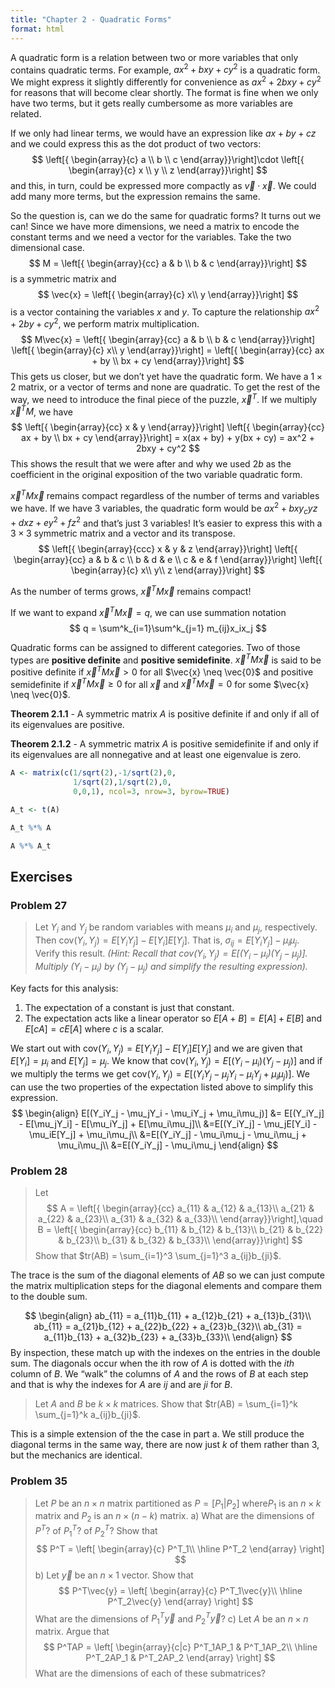 ---
title: "Chapter 2 - Quadratic Forms"
format: html
---

A quadratic form is a relation between two or more variables that only contains quadratic terms. For example, $ax^2 + bxy + cy^2$ is a quadratic form. We might express it slightly differently for convenience as $ax^2 + 2bxy + cy^2$ for reasons that will become clear shortly. The format is fine when we only have two terms, but it gets really cumbersome as more variables are related.

If we only had linear terms, we would have an expression like $ax + by +cz$ and we could express this as the dot product of two vectors:
$$
\left[{
\begin{array}{c}
a \\
b \\
c
\end{array}}\right]\cdot
\left[{
\begin{array}{c}
x \\
y \\
z
\end{array}}\right]
$$
and this, in turn, could be expressed more compactly as $\vec{v}\cdot\vec{x}$. We could add many more terms, but the expression remains the same.

So the question is, can we do the same for quadratic forms? It turns out we can! Since we have more dimensions, we need a matrix to encode the constant terms and we need a vector for the variables. Take the two dimensional case.
$$
M = \left[{
\begin{array}{cc}
a & b \\
b & c
\end{array}}\right]
$$
is a symmetric matrix and 
$$
\vec{x} = \left[{
\begin{array}{c}
x\\
y
\end{array}}\right]
$$
is a vector containing the variables $x$ and $y$. To capture the relationship $ax^2 + 2by + cy^2$, we perform matrix multiplication.
$$
M\vec{x} = \left[{
\begin{array}{cc}
a & b \\
b & c
\end{array}}\right]
\left[{
\begin{array}{c}
x\\
y
\end{array}}\right] = 
\left[{
\begin{array}{cc}
ax + by \\
bx + cy
\end{array}}\right]
$$
This gets us closer, but we don't yet have the quadratic form. We have a $1\times 2$ matrix, or a vector of terms and none are quadratic. To get the rest of the way, we need to introduce the final piece of the puzzle, $\vec{x}^T$. If we multiply $\vec{x}^TM$, we have
$$
\left[{
\begin{array}{cc}
x & y
\end{array}}\right]
\left[{
\begin{array}{cc}
ax + by \\
bx + cy
\end{array}}\right] = 
x(ax + by) + y(bx + cy) = ax^2 + 2bxy + cy^2
$$
This shows the result that we were after and why we used $2b$ as the coefficient in the original exposition of the two variable quadratic form.

$\vec{x}^TM\vec{x}$ remains compact regardless of the number of terms and variables we have. If we have 3 variables, the quadratic form would be $ax^2 + bxy _cyz + dxz + ey^2 + fz^2$ and that's just 3 variables! It's easier to express this with a $3\times 3$ symmetric matrix and a vector and its transpose.
$$
\left[{
\begin{array}{ccc}
x & y & z
\end{array}}\right]
\left[{
\begin{array}{cc}
a & b & c \\
b & d & e \\
c & e & f
\end{array}}\right]
\left[{
\begin{array}{c}
x\\
y\\
z
\end{array}}\right]
$$

As the number of terms grows, $\vec{x}^TM\vec{x}$ remains compact!

If we want to expand $\vec{x}^TM\vec{x} = q$, we can use summation notation
$$
q = \sum^k_{i=1}\sum^k_{j=1} m_{ij}x_ix_j
$$

Quadratic forms can be assigned to different categories. Two of those types are **positive definite** and **positive semidefinite**. $\vec{x}^TM\vec{x}$ is said to be positive definite if $\vec{x}^TM\vec{x} > 0$ for all $\vec{x} \neq \vec{0}$ and positive semidefinite if $\vec{x}^TM\vec{x} \geq 0$ for all $\vec{x}$ and $\vec{x}^TM\vec{x} = 0$ for some $\vec{x} \neq \vec{0}$.

**Theorem 2.1.1** - A symmetric matrix $A$ is positive definite if and only if all of its eigenvalues are positive.

**Theorem 2.1.2** - A symmetric matrix $A$ is positive semidefinite if and only if its eigenvalues are all nonnegative and at least one eigenvalue is zero.



```{r}
A <- matrix(c(1/sqrt(2),-1/sqrt(2),0,
              1/sqrt(2),1/sqrt(2),0,
              0,0,1), ncol=3, nrow=3, byrow=TRUE)

A_t <- t(A)

A_t %*% A

A %*% A_t


```







## Exercises

### Problem 27
> Let $Y_i$ and $Y_j$ be random variables with means $\mu_i$ and $\mu_j$, respectively. Then $\text{cov}(Y_i, Y_j) = E[Y_iY_j] - E[Y_i]E[Y_j]$. That is, $\sigma_{ij} = E[Y_iY_j] - \mu_i\mu_j$. Verify this result. *(Hint: Recall that $\text{cov}(Y_i, Y_j) = E[(Y_i - \mu_i)(Y_j - \mu_j)]$. Multiply $(Y_i - \mu_i)$ by $(Y_j - \mu_j)$ and simplify the resulting expression).* 

Key facts for this analysis:

1) The expectation of a constant is just that constant.
2) The expectation acts like a linear operator so $E[A + B] = E[A]+E[B]$ and $E[cA] = cE[A]$ where $c$ is a scalar.

We start out with $\text{cov}(Y_i, Y_j) = E[Y_iY_j] - E[Y_i]E[Y_j]$ and we are given that $E[Y_i]=\mu_i$ and $E[Y_j]=\mu_j$. We know that $\text{cov}(Y_i, Y_j) = E[(Y_i - \mu_i)(Y_j - \mu_j)]$ and if we multiply the terms we get $\text{cov}(Y_i,Y_j) = E[(Y_iY_j - \mu_jY_i - \mu_iY_j + \mu_i\mu_j)]$. We can use the two properties of the expectation listed above to simplify this expression.
$$
\begin{align}
E[(Y_iY_j - \mu_jY_i - \mu_iY_j + \mu_i\mu_j)] &= E[(Y_iY_j] - E[\mu_jY_i] - E[\mu_iY_j] + E[\mu_i\mu_j]\\
&=E[(Y_iY_j] - \mu_jE[Y_i] - \mu_iE[Y_j] + \mu_i\mu_j\\
&=E[(Y_iY_j] - \mu_i\mu_j - \mu_i\mu_j + \mu_i\mu_j\\
&=E[(Y_iY_j] - \mu_i\mu_j
\end{align}
$$

### Problem 28
> Let
$$
A = \left[{
\begin{array}{cc}
a_{11} & a_{12} & a_{13}\\
a_{21} & a_{22} & a_{23}\\
a_{31} & a_{32} & a_{33}\\
\end{array}}\right],\quad B = \left[{
\begin{array}{cc}
b_{11} & b_{12} & b_{13}\\
b_{21} & b_{22} & b_{23}\\
b_{31} & b_{32} & b_{33}\\
\end{array}}\right]
$$
Show that $tr(AB) = \sum_{i=1}^3 \sum_{j=1}^3 a_{ij}b_{ji}$.

The trace is the sum of the diagonal elements of $AB$ so we can just compute the matrix multiplication steps for the diagonal elements and compare them to the double sum.

$$
\begin{align}
ab_{11} = a_{11}b_{11} + a_{12}b_{21} + a_{13}b_{31}\\
ab_{11} = a_{21}b_{12} + a_{22}b_{22} + a_{23}b_{32}\\
ab_{31} = a_{11}b_{13} + a_{32}b_{23} + a_{33}b_{33}\\
\end{align}
$$
By inspection, these match up with the indexes on the entries in the double sum. The diagonals occur when the ith row of $A$ is dotted with the $ith$ column of $B$. We "walk" the columns of $A$ and the rows of $B$ at each step and that is why the indexes for $A$ are $ij$ and are $ji$ for $B$.

> Let $A$ and $B$ be $k \times k$ matrices. Show that $tr(AB) = \sum_{i=1}^k \sum_{j=1}^k a_{ij}b_{ji}$.

This is a simple extension of the the case in part a. We still produce the diagonal terms in the same way, there are now just $k$ of them rather than 3, but the mechanics are identical.

### Problem 35
>Let $P$ be an $n\times n$ matrix partitioned as $P = [P_1 | P_2]$ where$P_1$ is an $n\times k$ matrix and $P_2$ is an $n \times (n-k)$ matrix.
a) What are the dimensions of $P^T$? of $P_1^T$? of $P_2^T$? Show that
$$
P^T = \left[
\begin{array}{c}
P^T_1\\
\hline
P^T_2
\end{array}
\right]
$$
b) Let $\vec{y}$ be an $n\times 1$ vector. Show that
$$
P^T\vec{y} = \left[
\begin{array}{c}
P^T_1\vec{y}\\
\hline
P^T_2\vec{y}
\end{array}
\right]
$$
What are the dimensions of $P^T_1\vec{y}$ and $P^T_2\vec{y}$?
c) Let $A$ be an $n \times n$ matrix. Argue that
$$
P^TAP = \left[
\begin{array}{c|c}
P^T_1AP_1 & P^T_1AP_2\\
\hline
P^T_2AP_1 & P^T_2AP_2
\end{array}
\right]
$$
What are the dimensions of each of these submatrices?

